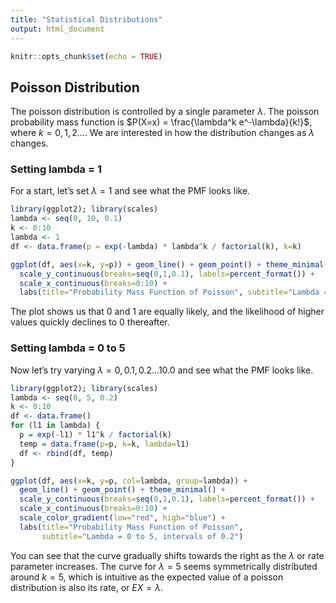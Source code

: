---
title: "Statistical Distributions"
output: html_document
---

```{r setup, include=FALSE}
knitr::opts_chunk$set(echo = TRUE)
```

## Poisson Distribution
The poisson distribution is controlled by a single parameter $\lambda$. 
The poisson probability mass function is $P(X=x) = \frac{\lambda^k e^-\lambda}{k!}$, where $k=0,1,2...$.
We are interested in how the distribution changes as $\lambda$ changes.

### Setting lambda = 1
For a start, let's set $\lambda = 1$ and see what the PMF looks like. 
```{r cars, echo=F}
library(ggplot2); library(scales)
lambda <- seq(0, 10, 0.1)
k <- 0:10
lambda <- 1
df <- data.frame(p = exp(-lambda) * lambda^k / factorial(k), k=k)

ggplot(df, aes(x=k, y=p)) + geom_line() + geom_point() + theme_minimal() +
  scale_y_continuous(breaks=seq(0,1,0.1), labels=percent_format()) +
  scale_x_continuous(breaks=0:10) +
  labs(title="Probability Mass Function of Poisson", subtitle="Lambda = 1")

```

The plot shows us that 0 and 1 are equally likely, and the likelihood of higher values quickly declines to 0 thereafter.

### Setting lambda = 0 to 5
Now let's try varying $\lambda = 0, 0.1, 0.2...10.0$ and see what the PMF looks like. 
```{r, echo=F}
library(ggplot2); library(scales)
lambda <- seq(0, 5, 0.2)
k <- 0:10
df <- data.frame()
for (l1 in lambda) {
  p = exp(-l1) * l1^k / factorial(k)
  temp = data.frame(p=p, k=k, lambda=l1)
  df <- rbind(df, temp)
}

ggplot(df, aes(x=k, y=p, col=lambda, group=lambda)) + 
  geom_line() + geom_point() + theme_minimal() +
  scale_y_continuous(breaks=seq(0,1,0.1), labels=percent_format()) +
  scale_x_continuous(breaks=0:10) +
  scale_color_gradient(low="red", high="blue") +
  labs(title="Probability Mass Function of Poisson", 
       subtitle="Lambda = 0 to 5, intervals of 0.2")

```

You can see that the curve gradually shifts towards the right as the $\lambda$ or rate parameter increases. The curve for $\lambda = 5$ seems symmetrically distributed around $k = 5$, which is intuitive as the expected value of a poisson distribution is also its rate, or $EX = \lambda$.